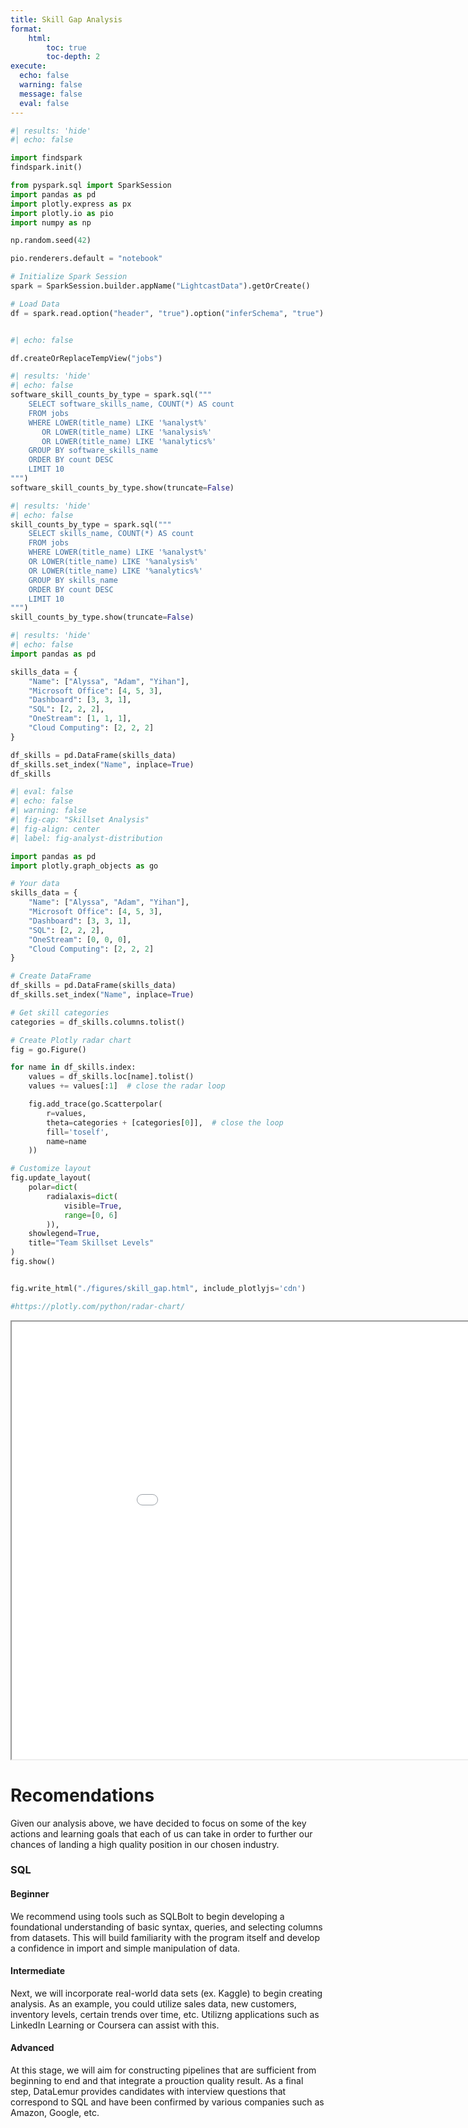 ```yaml
---
title: Skill Gap Analysis
format:
    html:
        toc: true
        toc-depth: 2
execute:
  echo: false   
  warning: false  
  message: false   
  eval: false
---
```

```python
#| results: 'hide'
#| echo: false

import findspark
findspark.init()

from pyspark.sql import SparkSession
import pandas as pd
import plotly.express as px
import plotly.io as pio
import numpy as np

np.random.seed(42)

pio.renderers.default = "notebook"

# Initialize Spark Session
spark = SparkSession.builder.appName("LightcastData").getOrCreate()

# Load Data
df = spark.read.option("header", "true").option("inferSchema", "true").option("multiLine","true").option("escape", "\"").csv("./data/lightcast_job_postings.csv")



```

```python
#| echo: false

df.createOrReplaceTempView("jobs")
```

```python
#| results: 'hide'
#| echo: false
software_skill_counts_by_type = spark.sql("""
    SELECT software_skills_name, COUNT(*) AS count
    FROM jobs
    WHERE LOWER(title_name) LIKE '%analyst%'
       OR LOWER(title_name) LIKE '%analysis%'
       OR LOWER(title_name) LIKE '%analytics%'
    GROUP BY software_skills_name
    ORDER BY count DESC
    LIMIT 10
""")
software_skill_counts_by_type.show(truncate=False)
```

```python
#| results: 'hide'
#| echo: false
skill_counts_by_type = spark.sql("""
    SELECT skills_name, COUNT(*) AS count
    FROM jobs
    WHERE LOWER(title_name) LIKE '%analyst%'
    OR LOWER(title_name) LIKE '%analysis%'
    OR LOWER(title_name) LIKE '%analytics%'
    GROUP BY skills_name
    ORDER BY count DESC
    LIMIT 10
""")
skill_counts_by_type.show(truncate=False)
```

```python
#| results: 'hide'
#| echo: false
import pandas as pd

skills_data = {
    "Name": ["Alyssa", "Adam", "Yihan"],
    "Microsoft Office": [4, 5, 3],
    "Dashboard": [3, 3, 1],
    "SQL": [2, 2, 2],
    "OneStream": [1, 1, 1],
    "Cloud Computing": [2, 2, 2]
}

df_skills = pd.DataFrame(skills_data)
df_skills.set_index("Name", inplace=True)
df_skills
```


```python
#| eval: false
#| echo: false
#| warning: false
#| fig-cap: "Skillset Analysis"
#| fig-align: center
#| label: fig-analyst-distribution

import pandas as pd
import plotly.graph_objects as go

# Your data
skills_data = {
    "Name": ["Alyssa", "Adam", "Yihan"],
    "Microsoft Office": [4, 5, 3],
    "Dashboard": [3, 3, 1],
    "SQL": [2, 2, 2],
    "OneStream": [0, 0, 0],
    "Cloud Computing": [2, 2, 2]
}

# Create DataFrame
df_skills = pd.DataFrame(skills_data)
df_skills.set_index("Name", inplace=True)

# Get skill categories
categories = df_skills.columns.tolist()

# Create Plotly radar chart
fig = go.Figure()

for name in df_skills.index:
    values = df_skills.loc[name].tolist()
    values += values[:1]  # close the radar loop

    fig.add_trace(go.Scatterpolar(
        r=values,
        theta=categories + [categories[0]],  # close the loop
        fill='toself',
        name=name
    ))

# Customize layout
fig.update_layout(
    polar=dict(
        radialaxis=dict(
            visible=True,
            range=[0, 6]
        )),
    showlegend=True,
    title="Team Skillset Levels"
)
fig.show()


fig.write_html("./figures/skill_gap.html", include_plotlyjs='cdn')

#https://plotly.com/python/radar-chart/
```

```{=html}
<iframe width="1000" height="700" src="./figures/skill_gap.html" title="Market Comparison"></iframe>
```
# Recomendations

Given our analysis above, we have decided to focus on some of the key actions and learning goals that each of us can take in order to further our chances of landing a high quality position in our chosen industry.


### SQL

#### Beginner

We recommend using tools such as SQLBolt to begin developing a foundational understanding of basic syntax, queries, and selecting columns from datasets. This will build familiarity with the program itself and develop a confidence in import and simple manipulation of data.

#### Intermediate

Next, we will incorporate real-world data sets (ex. Kaggle) to begin creating analysis. As an example, you could utilize sales data, new customers, inventory levels, certain trends over time, etc. Utilizng applications such as LinkedIn Learning or Coursera can assist with this.


#### Advanced 

At this stage, we will aim for constructing pipelines that are sufficient from beginning to end and that integrate a prouction quality result. As a final step, DataLemur provides candidates with interview questions that correspond to SQL and have been confirmed by various companies such as Amazon, Google, etc.
